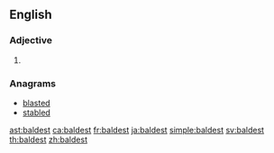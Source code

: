 ==English==

===Adjective===
{{head|en|adjective superlative form}}

# {{en-superlative of|bald}}

===Anagrams===
* [[blasted#English|blasted]]
* [[stabled#English|stabled]]

[[ast:baldest]]
[[ca:baldest]]
[[fr:baldest]]
[[ja:baldest]]
[[simple:baldest]]
[[sv:baldest]]
[[th:baldest]]
[[zh:baldest]]